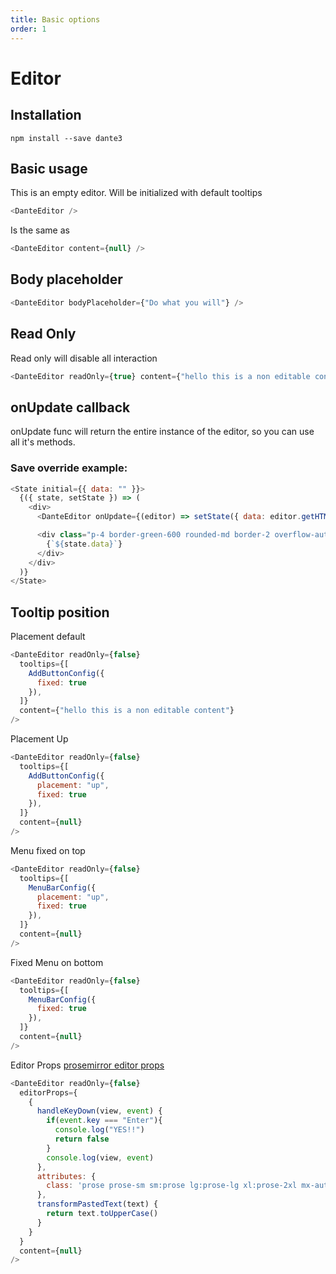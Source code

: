 ```yaml
---
title: Basic options
order: 1
---
```


# Editor

## Installation

`npm install --save dante3`

## Basic usage

This is an empty editor. Will be initialized with default tooltips

```js live=true
<DanteEditor />
```

Is the same as

```js live=true
<DanteEditor content={null} />
```

## Body placeholder

```js live=true
<DanteEditor bodyPlaceholder={"Do what you will"} />
```

## Read Only

Read only will disable all interaction

```js live=true
<DanteEditor readOnly={true} content={"hello this is a non editable content"} />
```

## onUpdate callback

onUpdate func will return the entire instance of the editor, so you can use all it's methods.

### Save override example:

```js live=true
<State initial={{ data: "" }}>
  {({ state, setState }) => (
    <div>
      <DanteEditor onUpdate={(editor) => setState({ data: editor.getHTML() })} />

      <div class="p-4 border-green-600 rounded-md border-2 overflow-auto">
        {`${state.data}`}
      </div>
    </div>
  )}
</State>
```


## Tooltip position

Placement default
```js live=true
<DanteEditor readOnly={false} 
  tooltips={[
    AddButtonConfig({
      fixed: true
    }),
  ]} 
  content={"hello this is a non editable content"} 
/>
```

Placement Up
```js live=true
<DanteEditor readOnly={false} 
  tooltips={[
    AddButtonConfig({
      placement: "up",
      fixed: true
    }),
  ]} 
  content={null} 
/>
```


Menu fixed on top
```js live=true
<DanteEditor readOnly={false} 
  tooltips={[
    MenuBarConfig({
      placement: "up",
      fixed: true
    }),
  ]} 
  content={null} 
/>
```

Fixed Menu on bottom
```js live=true
<DanteEditor readOnly={false} 
  tooltips={[
    MenuBarConfig({
      fixed: true
    }),
  ]} 
  content={null} 
/>
```


Editor Props 
[prosemirror editor props](https://prosemirror.net/docs/ref/#view.Props)
```js live=true
<DanteEditor readOnly={false} 
  editorProps={
    {
      handleKeyDown(view, event) {
        if(event.key === "Enter"){
          console.log("YES!!")
          return false
        }
        console.log(view, event)
      },
      attributes: {
        class: 'prose prose-sm sm:prose lg:prose-lg xl:prose-2xl mx-auto focus:outline-none',
      },
      transformPastedText(text) {
        return text.toUpperCase()
      }
    }
  }
  content={null} 
/>
```